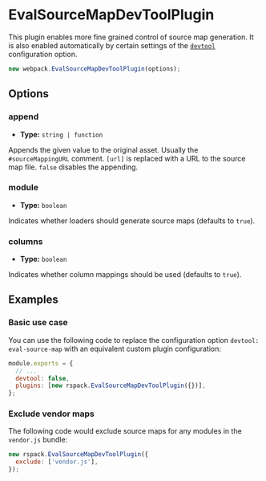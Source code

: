 
<WebpackLicense from="https://webpack.js.org/plugins/eval-source-map-dev-tool-plugin/" />

# EvalSourceMapDevToolPlugin

This plugin enables more fine grained control of source map generation. It is also enabled automatically by certain settings of the [`devtool`](/config/devtool) configuration option.

```js
new webpack.EvalSourceMapDevToolPlugin(options);
```

## Options

### append

- **Type:** `string | function`

Appends the given value to the original asset. Usually the `#sourceMappingURL` comment. `[url]` is replaced with a URL to the source map file. `false` disables the appending.

### module

- **Type:** `boolean`

Indicates whether loaders should generate source maps (defaults to `true`).

### columns

- **Type:** `boolean`

Indicates whether column mappings should be used (defaults to `true`).

## Examples

### Basic use case

You can use the following code to replace the configuration option `devtool: eval-source-map` with an equivalent custom plugin configuration:

```js
module.exports = {
  // ...
  devtool: false,
  plugins: [new rspack.EvalSourceMapDevToolPlugin({})],
};
```

### Exclude vendor maps

The following code would exclude source maps for any modules in the `vendor.js` bundle:

```js
new rspack.EvalSourceMapDevToolPlugin({
  exclude: ['vendor.js'],
});
```
